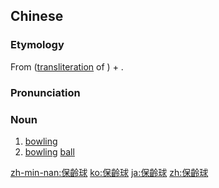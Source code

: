 {{also|保龄球}}
==Chinese==
{{zh-forms|s=保龄球|type=21}}

===Etymology===
From {{zh-l|保齡}} ([[transliteration]] of {{etyl|en|zh}} {{m|en|bowling}}) + {{zh-l|球|ball}}.

===Pronunciation===
{{zh-pron
|m=bǎolíngqiú,er=y
|c=bou2 ling4 kau4
|h=pfs=pó-lìn-khiù
|mn=pó-lêng-kiû
|cat=n
}}

===Noun===
{{zh-noun}}

# [[bowling]]
# [[bowling]] [[ball]]

[[zh-min-nan:保齡球]]
[[ko:保齡球]]
[[ja:保齡球]]
[[zh:保齡球]]